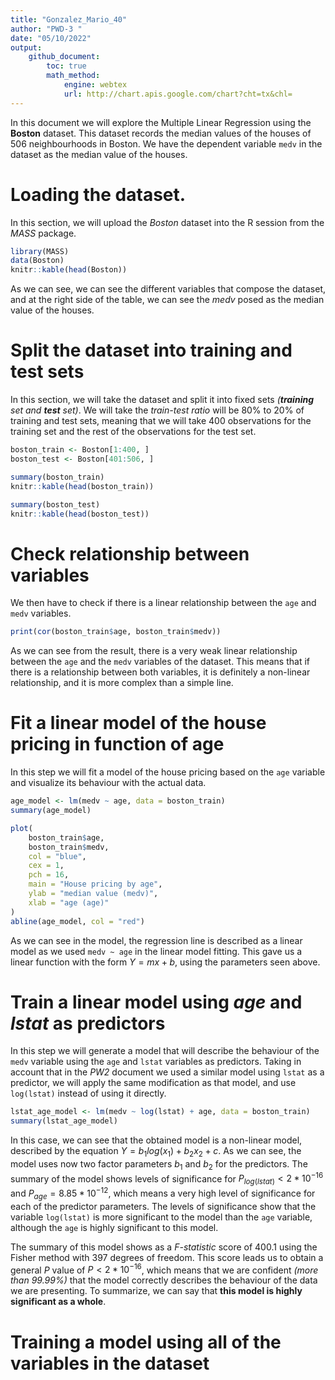 ```yaml
---
title: "Gonzalez_Mario_40"
author: "PWD-3 "
date: "05/10/2022"
output:
    github_document:
        toc: true
        math_method:
            engine: webtex
            url: http://chart.apis.google.com/chart?cht=tx&chl=
---
```


In this document we will explore the Multiple Linear Regression using the __Boston__ dataset. This dataset records the median values
of the houses of 506 neighbourhoods in Boston. We have the dependent variable `medv` in the dataset as the median value of the houses.

# Loading the dataset.

In this section, we will upload the _Boston_ dataset into the R session from the _MASS_ package.

```r
library(MASS)
data(Boston)
knitr::kable(head(Boston))
```

As we can see, we can see the different variables that compose the dataset, and at the right side of the table, we can see the _medv_
posed as the median value of the houses.

# Split the dataset into training and test sets

In this section, we will take the dataset and split it into fixed sets _(**training** set and **test** set)_. We will take the
_train-test ratio_ will be 80% to 20% of training and test sets, meaning that we will take 400 observations for the training set
and the rest of the observations for the test set.

```r
boston_train <- Boston[1:400, ]
boston_test <- Boston[401:506, ]

summary(boston_train)
knitr::kable(head(boston_train))

summary(boston_test)
knitr::kable(head(boston_test))
```

# Check relationship between variables

We then have to check if there is a linear relationship between the `age` and `medv` variables.

```r
print(cor(boston_train$age, boston_train$medv))
```

As we can see from the result, there is a very weak linear relationship between the `age` and the `medv` variables of the dataset.
This means that if there is a relationship between both variables, it is definitely a non-linear relationship, and it is more complex
than a simple line.

# Fit a linear model of the house pricing in function of age

In this step we will fit a model of the house pricing based on the `age` variable and visualize its behaviour with the actual data.

```r
age_model <- lm(medv ~ age, data = boston_train)
summary(age_model)

plot(
    boston_train$age,
    boston_train$medv,
    col = "blue",
    cex = 1,
    pch = 16,
    main = "House pricing by age",
    ylab = "median value (medv)",
    xlab = "age (age)"
)
abline(age_model, col = "red")
```

As we can see in the model, the regression line is described as a linear model as we used `medv ~ age` in the linear model fitting.
This gave us a linear function with the form $Y = mx + b$, using the parameters seen above.

# Train a linear model using _age_ and _lstat_ as predictors

In this step we will generate a model that will describe the behaviour of the `medv` variable using the `age` and `lstat` variables as
predictors. Taking in account that in the _PW2_ document we used a similar model using `lstat` as a predictor, we will apply the same
modification as that model, and use `log(lstat)` instead of using it directly.

```r
lstat_age_model <- lm(medv ~ log(lstat) + age, data = boston_train)
summary(lstat_age_model)
```

In this case, we can see that the obtained model is a non-linear model, described by the equation $Y = b_1log(x_1) + b_2x_2 + c$. As we
can see, the model uses now two factor parameters $b_1$ and $b_2$ for the predictors. The summary of the model shows levels of
significance for $P_{log(lstat)} < 2*10^{-16}$ and $P_{age} = 8.85*10^{-12}$, which means a very high level of significance for each of
the predictor parameters. The levels of significance show that the variable `log(lstat)` is more significant to the model than the
`age` variable, although the `age` is highly significant to this model.

The summary of this model shows as a _F-statistic_ score of 400.1 using the Fisher method with 397 degrees of freedom. This score leads
us to obtain a general $P$ value of $P < 2*10^{-16}$, which means that we are confident _(more than 99.99%)_ that the model correctly
describes the behaviour of the data we are presenting. To summarize, we can say that **this model is highly significant as a whole**.

# Training a model using all of the variables in the dataset

